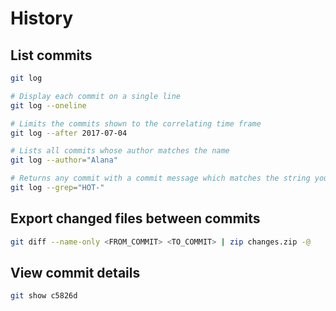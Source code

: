 # History

## List commits

```sh
git log

# Display each commit on a single line
git log --oneline

# Limits the commits shown to the correlating time frame
git log --after 2017-07-04

# Lists all commits whose author matches the name
git log --author="Alana"

# Returns any commit with a commit message which matches the string you entered
git log --grep="HOT-"
```


## Export changed files between commits

```sh
git diff --name-only <FROM_COMMIT> <TO_COMMIT> | zip changes.zip -@
```


## View commit details

```sh
git show c5826d
```
